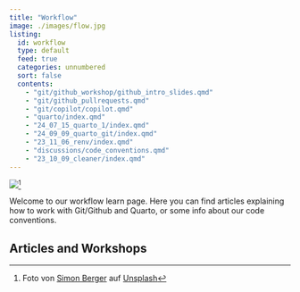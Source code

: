 ```yaml
---
title: "Workflow"
image: ./images/flow.jpg
listing:
  id: workflow
  type: default
  feed: true
  categories: unnumbered
  sort: false
  contents:
    - "git/github_workshop/github_intro_slides.qmd"
    - "git/github_pullrequests.qmd"
    - "git/copilot/copilot.qmd"
    - "quarto/index.qmd"
    - "24_07_15_quarto_1/index.qmd"
    - "24_09_09_quarto_git/index.qmd"
    - "23_11_06_renv/index.qmd"
    - "discussions/code_conventions.qmd"
    - "23_10_09_cleaner/index.qmd"
---
```


![](./images/flow.jpg)[^1]

[^1]: Foto von <a href="https://unsplash.com/de/@8moments?utm_content=creditCopyText&utm_medium=referral&utm_source=unsplash">Simon Berger</a> auf <a href="https://unsplash.com/de/fotos/zeitrafferfotografie-von-bach-und-gelbem-ahornblatt-auf-grauem-felsen-uKK-aXYdsYo?utm_content=creditCopyText&utm_medium=referral&utm_source=unsplash">Unsplash</a>

Welcome to our workflow learn page. Here you can find articles explaining how to work with Git/Github and Quarto, or some info about our code conventions.

## Articles and Workshops

::: {workflow}
:::
